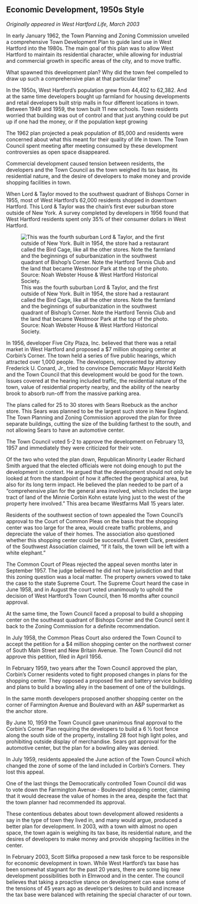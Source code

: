 ## Economic Development, 1950s Style {-}

*Originally appeared in West Hartford Life, March 2003*

In early January 1962, the Town Planning and Zoning Commission unveiled a comprehensive Town Development Plan to guide land use in West Hartford into the 1980s. The main goal of this plan was to allow West Hartford to maintain its residential character, while allowing for industrial and commercial growth in specific areas of the city, and to move traffic.

What spawned this development plan? Why did the town feel compelled to draw up such a comprehensive plan at that particular time?

In the 1950s, West Hartford’s population grew from 44,402 to 62,382. And at the same time developers bought up farmland for housing developments and retail developers built strip malls in four different locations in town. Between 1949 and 1959, the town built 11 new schools. Town residents worried that building was out of control and that just anything could be put up if one had the money, or if the population kept growing

The 1962 plan projected a peak population of 85,000 and residents were concerned about what this meant for their quality of life in town. The Town Council spent meeting after meeting consumed by these development controversies as open space disappeared.

Commercial development caused tension between residents, the developers and the Town Council as the town weighed its tax base, its residential nature, and the desire of developers to make money and provide shopping facilities in town.

When Lord & Taylor moved to the southwest quadrant of Bishops Corner in 1955, most of West Hartford’s 62,000 residents shopped in downtown Hartford. This Lord & Taylor was the chain’s first ever suburban store outside of New York. A survey completed by developers in 1956 found that West Hartford residents spent only 35% of their consumer dollars in West Hartford.

![This was the fourth suburban Lord & Taylor, and the first outside of New York. Built in 1954, the store had a restaurant called the Bird Cage, like all the other stores. Note the farmland and the beginnings of suburbanization in the southwest quadrant of Bishop’s Corner. Note the Hartford Tennis Club and the land that became Westmoor Park at the top of the photo. Source: Noah Webster House & West Hartford Historical Society.](images/10-development.jpg)

In 1956, developer Five City Plaza, Inc. believed that there was a retail market in West Hartford and proposed a $7 million shopping center at Corbin’s Corner. The town held a series of five public hearings, which attracted over 1,000 people. The developers, represented by attorney Frederick U. Conard, Jr., tried to convince Democratic Mayor Harold Keith and the Town Council that this development would be good for the town. Issues covered at the hearing included traffic, the residential nature of the town, value of residential property nearby, and the ability of the nearby brook to absorb run-off from the massive parking area.

The plans called for 25 to 30 stores with Sears Roebuck as the anchor store. This Sears was planned to be the largest such store in New England. The Town Planning and Zoning Commission approved the plan for three separate buildings, cutting the size of the building farthest to the south, and not allowing Sears to have an automotive center.

The Town Council voted 5-2 to approve the development on February 13, 1957 and immediately they were criticized for their vote.

Of the two who voted the plan down, Republican Minority Leader Richard Smith argued that the elected officials were not doing enough to put the development in context. He argued that the development should not only be looked at from the standpoint of how it affected the geographical area, but also for its long term impact. He believed the plan needed to be part of a “comprehensive plan for the general area involved, which includes the large tract of land of the Minnie Corbin Kohn estate lying just to the west of the property here involved.” This area became Westfarms Mall 15 years later.

Residents of the southwest section of town appealed the Town Council’s approval to the Court of Common Pleas on the basis that the shopping center was too large for the area, would create traffic problems, and depreciate the value of their homes. The association also questioned whether this shopping center could be successful. Everett Clark, president of the Southwest Association claimed, “If it fails, the town will be left with a white elephant.”

The Common Court of Pleas rejected the appeal seven months later in September 1957. The judge believed he did not have jurisdiction and that this zoning question was a local matter. The property owners vowed to take the case to the state Supreme Court. The Supreme Court heard the case in June 1958, and in August the court voted unanimously to uphold the decision of West Hartford’s Town Council, then 16 months after council approval.

At the same time, the Town Council faced a proposal to build a shopping center on the southeast quadrant of Bishops Corner and the Council sent it back to the Zoning Commission for a definite recommendation.

In July 1958, the Common Pleas Court also ordered the Town Council to accept the petition for a $4 million shopping center on the northwest corner of South Main Street and New Britain Avenue. The Town Council did not approve this petition, filed in April 1956.

In February 1959, two years after the Town Council approved the plan, Corbin’s Corner residents voted to fight proposed changes in plans for the shopping center. They opposed a proposed fire and battery service building and plans to build a bowling alley in the basement of one of the buildings.

In the same month developers proposed another shopping center on the corner of Farmington Avenue and Boulevard with an A&P supermarket as the anchor store.

By June 10, 1959 the Town Council gave unanimous final approval to the Corbin’s Corner Plan requiring the developers to build a 6 ½ foot fence along the south side of the property, installing 28 foot high light poles, and prohibiting outside display of merchandise. Sears got approval for the automotive center, but the plan for a bowling alley was denied.

In July 1959, residents appealed the June action of the Town Council which changed the zone of some of the land included in Corbin’s Corners. They lost this appeal.

One of the last things the Democratically controlled Town Council did was to vote down the Farmington Avenue - Boulevard shopping center, claiming that it would decrease the value of homes in the area, despite the fact that the town planner had recommended its approval.

These contentious debates about town development allowed residents a say in the type of town they lived in, and many would argue, produced a better plan for development. In 2003, with a town with almost no open space, the town again is weighing its tax base, its residential nature, and the desires of developers to make money and provide shopping facilities in the center.

In February 2003, Scott Slifka proposed a new task force to be responsible for economic development in town. While West Hartford’s tax base has been somewhat stagnant for the past 20 years, there are some big new development possibilities both in Elmwood and in the center. The council believes that taking a proactive stance on development can ease some of the tensions of 45 years ago as developer’s desires to build and increase the tax base were balanced with retaining the special character of our town.
